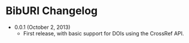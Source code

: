 = BibURI Changelog =

* 0.0.1 (October 2, 2013)
** First release, with basic support for DOIs using the CrossRef API.
